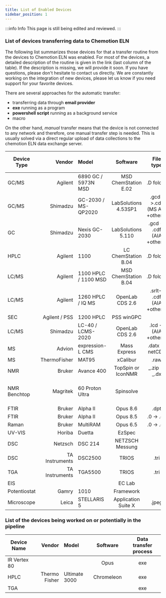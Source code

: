 ```yaml
---
title: List of Enabled Devices
sidebar_position: 1
---
```


:::info Info
This page is still being edited and reviewed.
:::

### List of devices transferring data to Chemotion ELN

The following list summarizes those devices for that a transfer routine from the devices to Chemotion ELN was enabled.
For most of the devices, a detailed description of the routine is given in the link (last column of the table). If the
description is missing, we will provide it soon. If you have questions, please don't hesitate to contact us directly. We
are constantly working on the integration of new devices, please let us know if you need support for your favorite
devices.

There are several approaches for the automatic transfer:

- transferring data through **email provider**
- **exe** running as a program
- **powershell script** running as a background service
- macro

On the other hand, _manual_ transfer means that the device is not connected to any network and therefore, one manual transfer step is needed. This is
usually solved via a direct regular upload of data collections to the chemotion ELN data exchange server.

| Device Type  |         Vendor | Model                |       Software       |         File type          |                     Data Transfer process                     |
| ------------ | -------------: | :------------------- | :------------------: | :------------------------: | :-----------------------------------------------------------: |
| GC/MS        |        Agilent | 6890 GC / 5973N MSD  | MSD ChemStation E.02 |         .D folder          |  ChemStation Macro ([details](gc_gc-ms/agilent_chemstation))  |
| GC/MS        |       Shimadzu | GC-2030 / MS-QP2020  | LabSolutions 4.53SP1 |.gcd->.cdf (MS AIA +others) |     exe ([details](gc_gc-ms/shimadzu_labsolutions_gc-ms))     |
| GC           |       Shimadzu | Nexis GC-2030        |  LabSolutions 5.110  | .gcd -> .cdf (AIA +others) |      exe ([details](gc_gc-ms/shimadzu_labsolutions_gc))       |
| HPLC         |        Agilent | 1100                 | LC ChemStation B.04  |         .D folder          | ChemStation Macro ([details](hplc_lc-ms/agilent_chemstation)) |
| LC/MS        |        Agilent | 1100 HPLC / 1100 MSD | MSD ChemStation B.04 |         .D folder          | ChemStation Macro ([details](hplc_lc-ms/agilent_chemstation)) |
| LC/MS        |        Agilent | 1260 HPLC / IQ MS    |   OpenLab CDS 2.6    | .srlt-> .cdf (AIA +others) |          exe ([details](hplc_lc-ms/agilent_openlab))          |
| SEC          |  Agilent / PSS | 1200 HPLC            |      PSS winGPC      |                            |        exe ([details](hplc_lc-ms/agilent_pss_wingpc))         |
| LC/MS        |       Shimadzu | LC-40 / LCMS-2020    |   OpenLab CDS 2.6    |   .lcd -> (AIA +others)    |       exe ([details](hplc_lc-ms/shimadzu_labsolutions))       |
| MS           |         Advion | expression-L CMS     |     Mass Express     |      .datx -> netCDF       |           exe ([details](ms/advion_expresion_cms))            |
| MS           |   ThermoFisher | MAT95                |       xCalibur       |            .raw            |                           _manual_                            |
| NMR          |         Bruker | Avance 400           |  TopSpin or IconNMR  |       _.zip -> _.dx        |             email ([details](nmr/bruker_topspin))             |
| NMR Benchtop |       Magritek | 60 Proton Ultra      |      Spinsolve       |                            | automatic backup function ([details](nmr/magritek_spinsolve)) |
| FTIR         |         Bruker | Alpha II             |       Opus 8.6       |             .dpt           |  exe ([details](uv_vis_nir_ir_raman/bruker_opus_dpt-format))  |
| FTIR         |         Bruker | Alpha II             |       Opus 8.5       |          .0 -> .dx         |    exe ([details](uv_vis_nir_ir_raman/bruker_opus_ft-ir))     |
| Raman        |         Bruker | MultiRAM             |       Opus 6.5       |          .0 -> .dx         |    exe ([details](uv_vis_nir_ir_raman/bruker_opus_raman))     |
| UV-VIS       |         Horiba | Duetta               |        EzSpec        |                            |                              exe                              |
| DSC          |        Netzsch | DSC 214              |   NETZSCH Messung    |                            |                     exe ([details](dsc))                      |
| DSC          | TA Instruments | DSC2500              |        TRIOS         |             .tri           |                     exe ([details](dsc))                      |
| TGA          | TA Instruments | TGA5500              |        TRIOS         |             .tri           |                     exe ([details](dsc))                      |
| EIS          |                |                      |        EC Lab        |                            |                     exe ([details](eis))                      |
| Potentiostat |          Gamry | 1010                 |      Framework       |                            |                              exe                              |
| Microscope   |          Leica | STELLARIS 5          | Application Suite X  |            .jpeg           |           exe ([details](microscopy/leica_stellaris_5))       |

### List of the devices being worked on or potentially in the pipeline

| Device Name  |        Vendor | Model         |  Software  | Data transfer process |
| ------------ | ------------: | :------------ | :--------: | :-------------------: |
| IR Vertex 80 |               |               |    Opus    |          exe          |
| HPLC         | Thermo Fisher | Ultimate 3000 | Chromeleon |          exe          |
| TGA          |               |               |            |          exe          |
